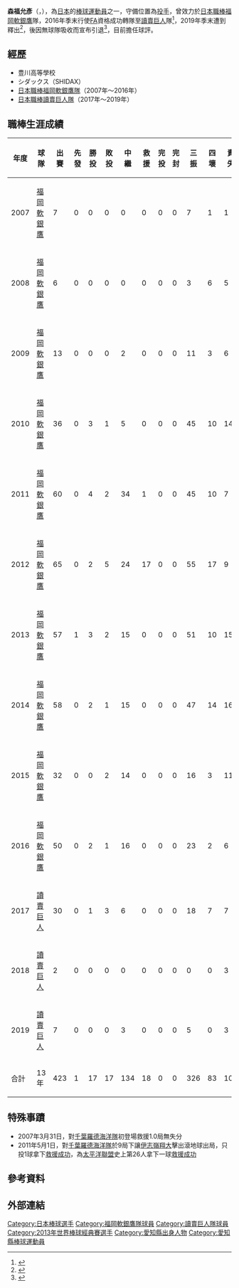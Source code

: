 {{Infobox NPB player|
|name=森福允彥|
|image=HAWKS19-MORIFUKU.jpg|
|width=250|
|position=投手|
|team=|
|number=|
|bats=左|
|throws=左|
|birthdate={{birth_date_and_age|1986|7|29|mf=y}}|
|birthplace={{JPN}}[[愛知縣|愛知縣]][[豐橋市|豐橋市]]|
|debutdate=3月31日
|debutyear=2007年
|debutteam=福岡軟銀鷹
|finaldate=6月21日
|finalyear=2019年
|finalteam=讀賣巨人
|statyear=2019年球季
|stat1label=勝投－敗投
|stat1value=17－17
|stat2label=中繼－救援
|stat2value=134－18
|stat3label=三振－四死
|stat3value=326－83
|stat4label=防禦率
|stat4value=2.59
|teams=<nowiki></nowiki> 
*[[福岡軟銀鷹|福岡軟銀鷹]]（2007年－2016年）
*[[讀賣巨人|讀賣巨人]]（2017年－2019年）
}} 

'''森福允彥'''（{{jpn|j=森福 允彦|hg=もりふく まさひこ|rm=Morifuku Masahiko}}，{{bd|1986年|7月29日|c=Morifuku, Masahiko}}），為[[日本|日本]]的[[棒球|棒球]][[運動員|運動員]]之一，守備位置為[[投手|投手]]，曾效力於[[日本職棒|日本職棒]][[福岡軟銀鷹|福岡軟銀鷹]]隊，2016年季末行使[[自由球員|FA]]資格成功轉隊至[[讀賣巨人|讀賣巨人]]隊<ref>{{Cite news|url=https://www.sportsv.net/articles/36346|title=謝謝福岡！森福、杉內巨人再續師徒情|date=2016-12-03|newspaper=運動視界|language=zh-TW|accessdate=2021-09-13|archive-date=2021-09-13|archive-url=https://web.archive.org/web/20210913055051/https://www.sportsv.net/articles/36346|dead-url=no}}</ref>，2019年季末遭到釋出<ref>{{Cite news|url=https://sports.ltn.com.tw/news/breakingnews/2934024|title=日職》經典賽國手森福允彥 遭巨人宣布戰力外|date=2019-10-02|newspaper=[[自由時報|自由時報]]|language=zh-TW|accessdate=2021-09-13|archive-date=2021-09-13|archive-url=https://web.archive.org/web/20210913055026/https://sports.ltn.com.tw/news/breakingnews/2934024|dead-url=no}}</ref>，後因無球隊吸收而宣布引退<ref>{{Cite news|url=https://tw.appledaily.com/sports/20191225/ZQHVQPDCQ5MN7LGWYI6IRQHYIM/|title=【日職】巨人森福允彥宣布退休　生涯134中繼史上第13|date=2019-12-25|newspaper=[[蘋果日報|蘋果日報]]|language=zh-TW|accessdate=2021-09-13|archive-date=2021-09-13|archive-url=https://web.archive.org/web/20210913055036/https://tw.appledaily.com/sports/20191225/ZQHVQPDCQ5MN7LGWYI6IRQHYIM/|dead-url=no}}</ref>，目前擔任球評。

==經歷==
*豊川高等學校
*シダックス（SHIDAX）
*[[日本職棒|日本職棒]][[福岡軟銀鷹隊|福岡軟銀鷹隊]]（2007年～2016年）
*[[日本職棒|日本職棒]][[讀賣巨人隊|讀賣巨人隊]]（2017年～2019年）

==職棒生涯成績==
{|border=1 width="800px"
|- align="center"
!年度!!球隊!!出賽!!先發!!勝投!!敗投!!中繼!!救援!!完投!!完封!!三振!!四壞!!責失!!投球局數!!自責分率!!被上壘率
|- align="center"
|2007||[[福岡軟銀鷹|福岡軟銀鷹]]||7||0||0||0||0||0||0||0||7||1||1||6.0||1.50||0.67
|- align="center"
|2008||[[福岡軟銀鷹|福岡軟銀鷹]]||6||0||0||0||0||0||0||0||3||6||5||6.2||6.75||2.25
|- align="center"
|2009||[[福岡軟銀鷹|福岡軟銀鷹]]||13||0||0||0||2||0||0||0||11||3||6||11.0||4.91||1.36
|- align="center"
|2010||[[福岡軟銀鷹|福岡軟銀鷹]]||36||0||3||1||5||0||0||0||45||10||14||48.2||2.59||0.90
|- align="center"
|2011||[[福岡軟銀鷹|福岡軟銀鷹]]||60||0||4||2||34||1||0||0||45||10||7||55.2||1.13||0.86
|- align="center"
|2012||[[福岡軟銀鷹|福岡軟銀鷹]]||65||0||2||5||24||17||0||0||55||17||9||58.1||1.39||0.98
|- align="center"
|2013||[[福岡軟銀鷹|福岡軟銀鷹]]||57||1||3||2||15||0||0||0||51||10||15||52.1||2.58||0.90
|- align="center"
|2014||[[福岡軟銀鷹|福岡軟銀鷹]]||58||0||2||1||15||0||0||0||47||14||16||47.2||3.02||0.97
|- align="center"
|2015||[[福岡軟銀鷹|福岡軟銀鷹]]||32||0||0||2||14||0||0||0||16||3||11||17.0||5.82||1.65
|- align="center"
|2016||[[福岡軟銀鷹|福岡軟銀鷹]]||50||0||2||1||16||0||0||0||23||2||6||27.0||2.00||0.93
|- align="center"
|2017||[[讀賣巨人|讀賣巨人]]||30||0||1||3||6||0||0||0||18||7||7||20.2||3.05||1.45
|- align="center"
|2018||[[讀賣巨人|讀賣巨人]]||2||0||0||0||0||0||0||0||0||0||3||2.0||13.50||2.00
|- align="center"
|2019||[[讀賣巨人|讀賣巨人]]||7||0||0||0||3||0||0||0||5||0||3||4.1||6.23||1.15
|- align=center style="background:#ff6600;color:#FFFFFF" align=middle
!合計!!13年!!423||1||17||17||134||18||0||0||326||83||103||357.1||2.59||1.03
|}

==特殊事蹟==
*2007年3月31日，對[[千葉羅德海洋隊|千葉羅德海洋隊]]初登場救援1.0局無失分
*2011年5月1日，對[[千葉羅德海洋隊|千葉羅德海洋隊]]於9局下讓[[伊志嶺翔大|伊志嶺翔大]]擊出滾地球出局，只投1球拿下[[救援成功|救援成功]]，為[[太平洋聯盟|太平洋聯盟]]史上第26人拿下一球[[救援成功|救援成功]]

==參考資料==
{{reflist}}

==外部連結==
{{台灣棒球維基館}}
{{2013年世界棒球經典賽日本代表隊選手}}
{{DEFAULTSORT:Morifuku, Masahiko}}
[[Category:日本棒球選手|Category:日本棒球選手]]
[[Category:福岡軟銀鷹隊球員|Category:福岡軟銀鷹隊球員]]
[[Category:讀賣巨人隊球員|Category:讀賣巨人隊球員]]
[[Category:2013年世界棒球經典賽選手|Category:2013年世界棒球經典賽選手]]
[[Category:愛知縣出身人物|Category:愛知縣出身人物]]
[[Category:愛知縣棒球運動員|Category:愛知縣棒球運動員]]